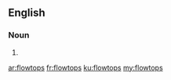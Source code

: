 ==English==

===Noun===
{{head|en|noun plural form}}

# {{plural of|flowtop|lang=en}}

[[ar:flowtops]]
[[fr:flowtops]]
[[ku:flowtops]]
[[my:flowtops]]